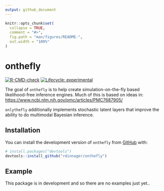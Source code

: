 ```yaml
---
output: github_document
---
```


<!-- README.md is generated from README.Rmd. Please edit that file -->

```r
knitr::opts_chunk$set(
  collapse = TRUE,
  comment = "#>",
  fig.path = "man/figures/README-",
  out.width = "100%"
)
```

# onthefly

<!-- badges: start -->
[![R-CMD-check](https://github.com/rdinnager/onthefly/workflows/R-CMD-check/badge.svg)](https://github.com/rdinnager/onthefly/actions)
[![Lifecycle: experimental](https://img.shields.io/badge/lifecycle-experimental-orange.svg)](https://lifecycle.r-lib.org/articles/stages.html#experimental)
<!-- badges: end -->

The goal of `onthefly` is to help create simulation-on-the-fly based likelihood-free 
inference engines. Much of this is based on ideas in: 
<https://www.ncbi.nlm.nih.gov/pmc/articles/PMC7687905/>
    
`onlythefly` additionally implements stochastic latent layers that improve the ability
to do multimodal Bayesian inference.

## Installation

You can install the development version of `onthefly` from [GitHub](https://github.com/) with:

``` r
# install.packages("devtools")
devtools::install_github("rdinnager/onthefly")
```
## Example

This package is in development and so there are no examples just yet..
